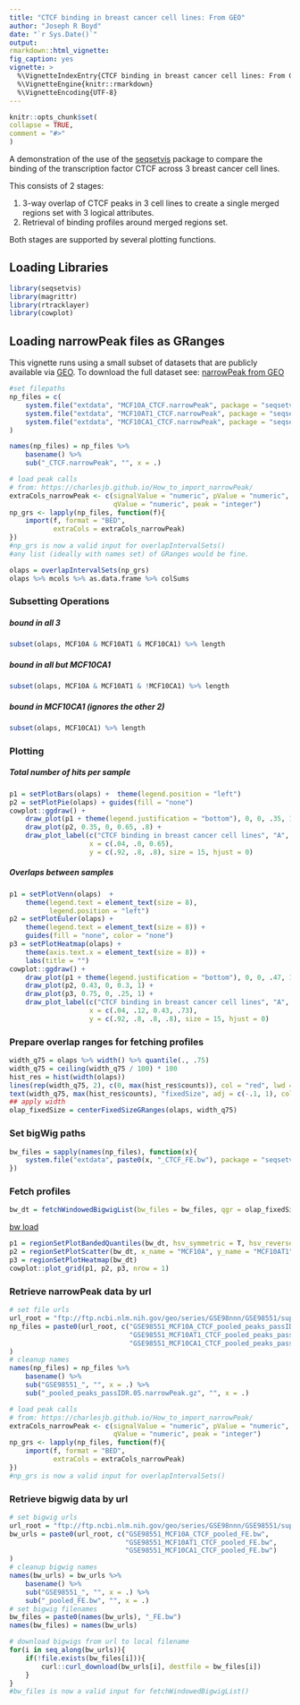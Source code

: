 ```yaml
---
title: "CTCF binding in breast cancer cell lines: From GEO"
author: "Joseph R Boyd"
date: "`r Sys.Date()`"
output:
rmarkdown::html_vignette:
fig_caption: yes
vignette: >
  %\VignetteIndexEntry{CTCF binding in breast cancer cell lines: From GEO}
  %\VignetteEngine{knitr::rmarkdown}
  %\VignetteEncoding{UTF-8}
---
```

  
  ```r
knitr::opts_chunk$set(
collapse = TRUE,
comment = "#>"
)
```

A demonstration of the use of the [seqsetvis](https://github.com/jrboyd/seqsetvis)
package to compare the binding of the transcription factor CTCF across 3 breast 
cancer cell lines.  

This consists of 2 stages:

1. 3-way overlap of CTCF peaks in 3 cell lines to create a single merged regions set with 3 logical attributes.
2. Retrieval of binding profiles around merged regions set.

Both stages are supported by several plotting functions.

## Loading Libraries

```r
library(seqsetvis)
library(magrittr)
library(rtracklayer)
library(cowplot)
```

## Loading narrowPeak files as GRanges

This vignette runs using a small subset of datasets that are publicly available via [GEO](https://www.ncbi.nlm.nih.gov/geo/).  To download the full dataset see: [narrowPeak from GEO](#np_load)

```r
#set filepaths
np_files = c(
    system.file("extdata", "MCF10A_CTCF.narrowPeak", package = "seqsetvis"),
    system.file("extdata", "MCF10AT1_CTCF.narrowPeak", package = "seqsetvis"),
    system.file("extdata", "MCF10CA1_CTCF.narrowPeak", package = "seqsetvis")
)

names(np_files) = np_files %>%
    basename() %>%
    sub("_CTCF.narrowPeak", "", x = .)

# load peak calls
# from: https://charlesjb.github.io/How_to_import_narrowPeak/
extraCols_narrowPeak <- c(signalValue = "numeric", pValue = "numeric",
                          qValue = "numeric", peak = "integer")
np_grs <- lapply(np_files, function(f){
    import(f, format = "BED",
           extraCols = extraCols_narrowPeak)
})
#np_grs is now a valid input for overlapIntervalSets()
#any list (ideally with names set) of GRanges would be fine.
```

```r
olaps = overlapIntervalSets(np_grs)
olaps %>% mcols %>% as.data.frame %>% colSums
```
### Subsetting Operations
##### bound in all 3
```r
subset(olaps, MCF10A & MCF10AT1 & MCF10CA1) %>% length
```
##### bound in all but MCF10CA1
```r
subset(olaps, MCF10A & MCF10AT1 & !MCF10CA1) %>% length
```
##### bound in MCF10CA1 (ignores the other 2)
```r
subset(olaps, MCF10CA1) %>% length
```
### Plotting

##### Total number of hits per sample
```r
p1 = setPlotBars(olaps) +  theme(legend.position = "left")
p2 = setPlotPie(olaps) + guides(fill = "none")
cowplot::ggdraw() +
    draw_plot(p1 + theme(legend.justification = "bottom"), 0, 0, .35, 1) +
    draw_plot(p2, 0.35, 0, 0.65, .8) +
    draw_plot_label(c("CTCF binding in breast cancer cell lines", "A", "B"),
                    x = c(.04, .0, 0.65),
                    y = c(.92, .8, .8), size = 15, hjust = 0)
```

##### Overlaps between samples

```r
p1 = setPlotVenn(olaps)  +
    theme(legend.text = element_text(size = 8), 
          legend.position = "left")
p2 = setPlotEuler(olaps) + 
    theme(legend.text = element_text(size = 8)) + 
    guides(fill = "none", color = "none")
p3 = setPlotHeatmap(olaps) + 
    theme(axis.text.x = element_text(size = 8)) + 
    labs(title = "")
cowplot::ggdraw() +
    draw_plot(p1 + theme(legend.justification = "bottom"), 0, 0, .47, 1) +
    draw_plot(p2, 0.43, 0, 0.3, 1) +
    draw_plot(p3, 0.75, 0, .25, 1) +
    draw_plot_label(c("CTCF binding in breast cancer cell lines", "A", "B", "C"),
                    x = c(.04, .12, 0.43, .73),
                    y = c(.92, .8, .8, .8), size = 15, hjust = 0)
```

### Prepare overlap ranges for fetching profiles
```r
width_q75 = olaps %>% width() %>% quantile(., .75)
width_q75 = ceiling(width_q75 / 100) * 100
hist_res = hist(width(olaps))
lines(rep(width_q75, 2), c(0, max(hist_res$counts)), col = "red", lwd = 5)
text(width_q75, max(hist_res$counts), "fixedSize", adj = c(-.1, 1), col = "red")
## apply width
olap_fixedSize = centerFixedSizeGRanges(olaps, width_q75)
```

### Set bigWig paths
```r
bw_files = sapply(names(np_files), function(x){
    system.file("extdata", paste0(x, "_CTCF_FE.bw"), package = "seqsetvis")
})
```

### Fetch profiles
```r
bw_dt = fetchWindowedBigwigList(bw_files = bw_files, qgr = olap_fixedSize, win_size = 100)
```
[bw load](#bw_load)

```r
p1 = regionSetPlotBandedQuantiles(bw_dt, hsv_symmetric = T, hsv_reverse = T, hsv_grayscale = T)
p2 = regionSetPlotScatter(bw_dt, x_name = "MCF10A", y_name = "MCF10AT1")
p3 = regionSetPlotHeatmap(bw_dt)
cowplot::plot_grid(p1, p2, p3, nrow = 1)
```

### Retrieve narrowPeak data by url {#np_load}
```r
# set file urls
url_root = "ftp://ftp.ncbi.nlm.nih.gov/geo/series/GSE98nnn/GSE98551/suppl/"
np_files = paste0(url_root, c("GSE98551_MCF10A_CTCF_pooled_peaks_passIDR.05.narrowPeak.gz",
                              "GSE98551_MCF10AT1_CTCF_pooled_peaks_passIDR.05.narrowPeak.gz",
                              "GSE98551_MCF10CA1_CTCF_pooled_peaks_passIDR.05.narrowPeak.gz")
)
# cleanup names
names(np_files) = np_files %>%
    basename() %>%
    sub("GSE98551_", "", x = .) %>%
    sub("_pooled_peaks_passIDR.05.narrowPeak.gz", "", x = .)

# load peak calls
# from: https://charlesjb.github.io/How_to_import_narrowPeak/
extraCols_narrowPeak <- c(signalValue = "numeric", pValue = "numeric",
                          qValue = "numeric", peak = "integer")
np_grs <- lapply(np_files, function(f){
    import(f, format = "BED",
           extraCols = extraCols_narrowPeak)
})
#np_grs is now a valid input for overlapIntervalSets()
```

### Retrieve bigwig data by url {#bw_load}
```r
# set bigwig urls
url_root = "ftp://ftp.ncbi.nlm.nih.gov/geo/series/GSE98nnn/GSE98551/suppl/"
bw_urls = paste0(url_root, c("GSE98551_MCF10A_CTCF_pooled_FE.bw",
                             "GSE98551_MCF10AT1_CTCF_pooled_FE.bw",
                             "GSE98551_MCF10CA1_CTCF_pooled_FE.bw")
)
# cleanup bigwig names
names(bw_urls) = bw_urls %>%
    basename() %>%
    sub("GSE98551_", "", x = .) %>%
    sub("_pooled_FE.bw", "", x = .)
# set bigwig filenames
bw_files = paste0(names(bw_urls), "_FE.bw")
names(bw_files) = names(bw_urls)

# download bigwigs from url to local filename
for(i in seq_along(bw_urls)){
    if(!file.exists(bw_files[i])){
        curl::curl_download(bw_urls[i], destfile = bw_files[i])
    }
}
#bw_files is now a valid input for fetchWindowedBigwigList()
```
